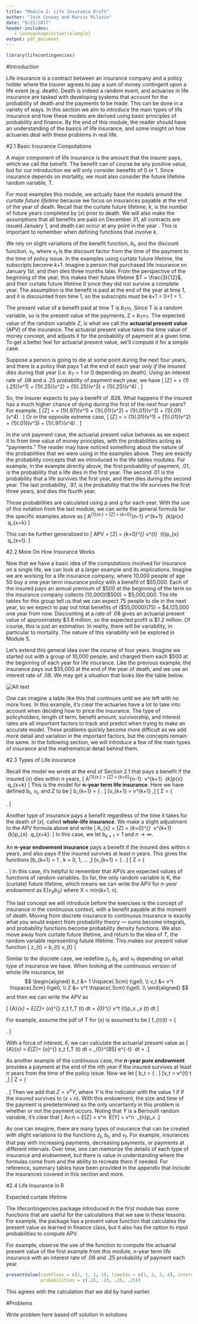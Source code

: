 ```yaml
---
title: "Module 2: Life Insurance Draft"
author: "Jack Conway and Marcus Milazzo"
date: "9/22/2017"
header-includes:
   - \usepackage{actuarialangle}
output: pdf_document
---
```

```r
library(lifecontingencies)
```

#Introduction

Life insurance is a contract between an insurance company and a policy holder where the insurer agrees to pay a sum of money contingent upon a life event (e.g. death). Death is indeed a random event, and actuaries in life insurance are tasked with developing systems that account for the probability of death and the payments to be made. This can be done in a variety of ways. In this section we aim to introduce the main types of life insurance and how these models are derived using basic principles of probability and finance. By the end of this module, the reader should have an understanding of the basics of life insurance, and some insight on how actuaries deal with these problems in real life.

#2.1 Basic Insurance Computations

A major component of life insurance is the amount that the insurer pays, which we call the benefit. The benefit can of course be any positive value, but for our introduction we will only consider benefits of 0 or 1. Since insurance depends on mortality, we must also consider the future lifetime random variable, T. 

For most examples this module, we actually base the models around the *curtate future lifetime* because we focus on insurances payable at the end of the year of death. Recall that the curtate future lifetime, *k*, is the number of future years completed by (*x*) prior to death. We will also make the assumptions that all benefits are paid on December 31, all contracts are issued January 1, and death can occur at any point in the year . This is important to remember when defining functions that involve *k*.


We rely on slight variations of the benefit function, $b_{t}$, and the discount function, $v_{t}$, where $v_{t}$ is the discount factor from the time of the payment to the time of policy issue. In the examples using curtate future lifetime, the subscripts become *k+1*. Imagine a person that purchased life insurance on January 1st, and then dies three months later. From the perspective of the beginning of the year, this makes their future lifetime $T = \frac{3}{12}$, and their curtate future lifetime 0 since they did not survive a complete year. The assumption is the benefit is paid at the end of the year at time 1, and it is discounted from time 1, so the subscripts must be k+1 = 0+1 = 1.


The present value of a benefit paid at time T is $b_T v_t$. Since T is a random variable, so is the present value of the payments, Z = $b_T v_T$. The expected value of the random variable $Z$, is what we call the **actuarial present value** (APV) of the insurance. The actuarial present value takes the time value of money concept, and adjusts it for the probability of payment at a given time. To get a better feel for actuarial present value, we’ll compute it for a simple case.

Suppose a person is going to die at some point during the next four years, and there is a policy that pays 1 at the end of each year *only if* the insured dies during that year (i.e. $b_T$ = 1 or 0 depending on death). Using an interest rate of .08 and a .25 probability of payment each year, we have
\[ 
\text{E}[Z] = \text{APV} = (1)(.25)(v^1) + (1)(.25)(v^2) + (1)(.25)(v^3) + (1)(.25)(v^4) \approx 0.828.
\]

So, the insurer expects to pay a benefit of .828. What happens if the insured has a much higher chance of dying during the first of the next four years? For example,
\[ 
\text{E}[Z] = \text{APV} = (1)(.97)(v^1) + (1)(.01)(v^2) + (1)(.01)(v^3) + (1)(.01)(v^4) \approx 0.922.
\]
Or in the opposite extreme case,
\[ 
\text{E}[Z] = \text{APV} = (1)(.01)(v^1) + (1)(.01)(v^2) + (1)(.01)(v^3) + (1)(.97)(v^4) \approx 0.739.
\]

In the unit payment case, the actuarial present value behaves as we expect it to from time value of money principles, with the probabilities acting as “payments.” The reader may have noticed something about the nature of the probabilities that we were using in the examples above. They are exactly the probability concepts that we introduced in the life tables modules. For example, in the example directly above, the first probability of payment, .01, is the probability that a life dies in the first year. The second .01 is the probability that a life survives the first year, and then dies during the second year. The last probability, .97, is the probability that the life survives the first three years, and dies the fourth year. 


Those probabilities are calculated using *p* and *q* for each year. With the use of this notation from the last module, we can write the general formula for the specific examples above as
\[
A^{1}_{x:\angl{n}} = \text{E}[Z] = \sum_{k=0}^{n-1} v^{k+1} \ _{k}p_{x} \ q_{x+k}
\]

This can be further generalized to 
\[
APV = \text{E}[Z] = \sum_{k=0}^{\infty} v^{t} \ _{t}p_{x} \ q_{x+t}.
\]


#2.2 More On How Insurance Works

Now that we have a basic idea of the computations involved for insurance on a single life, we can look at a larger example and its implications. Imagine we are working for a life insurance company, where 10,000 people of age 50 buy a one year term insurance policy with a benefit of $55,000. Each of the insured pays an annual premium of $500 at the beginning of the term so the insurance company collects (10,000)($500) = $5,000,000. The life tables for this group tell us that we can expect 75 people to die in the next year, so we expect to pay out total benefits of ($55,0000)(75) = $4,125,000 one year from now. Discounting at a rate of .08 gives an actuarial present value of approximately $3.8 million, so the expected profit is $1.2 million. Of course, this is just an estimation. In reality, there will be variability, in particular to mortality. The nature of this variability will be explored in Module 5.

Let’s extend this general idea over the course of four years. Imagine we started out with a group of 10,000 people, and charged them each $500 at the beginning of each year for life insurance. Like the previous example, the insurance pays out $55,000 at the end of the year of death, and we use an interest rate of .08. We may get a situation that looks like the table below.

\vspace{.5cm}

![Alt text](payout_table.png)\

\vspace{.5cm}

One can imagine a table like this that continues until we are left with no more lives. In this example, it’s clear the actuaries have a lot to take into account when deciding how to price the insurance. The type of policyholders, length of term, benefit amount, survivorship, and interest rates are all important factors to track and predict when trying to make an accurate model. These problems quickly become more difficult as we add more detail and variation in the important factors, but the concepts remain the same. In the following section, we will introduce a few of the main types of insurance and the mathematical detail behind them.



#2.3 Types of Life insurance


Recall the model we wrote at the end of Section 2.1 that pays a benefit if the insured (*x*) dies within *n* years,
\[
A^{1}_{x:\angl{n}} = \text{E}[Z] = \sum_{k=0}^{n-1} \ v^{k+1} \ _{k}p_{x} \ q_{x+k}
\]
This is the model for **n-year term life insurance**. Here we have defined $b_t$, $v_t$, and $Z$ to be
\[ b_{k+1} =  \left\{
\begin{array}{ll}
     1  &K = 0, 1, ..., n-1 \\ 
      0  &\text{elsewhere}, \\
\end{array} 
\right. \]
\[v_{k+1} = v^{k+1} ,\]
\[ Z =  \left\{
\begin{array}{ll}
      v^{K+1} &K = 0, 1, ..., n-1 \\
      0 &\text{elsewhere}. \\
\end{array} 
\right. \]

\vspace{.5cm}

Another type of insurance pays a benefit regardless of the time it takes for the death of (*x*), called **whole-life insurance**. We make a slight adjustment to the APV formula above and write
\[
A_{x} = \text{E}[Z] = \sum_{k=0}^{\infty} \ v^{k+1} \ _{k}p_{x} \ q_{x+k}.
\]
In this case, we let $b_{k+1} = 1$ and $n \rightarrow \infty$.

\vspace{.5cm}


An **n-year endowment insurance** pays a benefit if the insured dies within *n* years, and also pays if the insured survives at least *n* years. This gives the functions
\[b_{k+1} = 1 , \hspace{.5cm} k = 0, 1, … ,\]
\[v_{k+1} =  \left\{
\begin{array}{ll}
     v^{k+1}  &k = 0, 1, ..., n-1 \\ 
     v^{n}  &k = n, n+1, ..., \\
\end{array} 
\right. \]
\[ Z =  \left\{
\begin{array}{ll}
      v^{K+1} &K = 0, 1, ..., n-1 \\
      v^{n} &k = n, n+1, ..., \\
\end{array} 
\right. \]
In this case, it’s helpful to remember that APVs are expected values of functions of random variables. So far, the only random variable is K, the (curtate) future lifetime, which means we can write the APV for *n-year endowment* as E($v_{X} b_{X}$) where X = min(k+1, n).



\vspace{.5cm}

The last concept we will introduce before the exercises is the concept of insurance in the continuous context, with a benefit payable at the moment of death. Moving from discrete insurance to continuous insurance is exactly what you would expect from probability theory --- sums become integrals, and probability functions become probability density functions. We also move away from curtate future lifetime, and return to the idea of $T$, the random variable representing future lifetime. This makes our present value function
\[
z_{t} = b_{t} v_{t}
\]

Similar to the discrete case, we redefine $z_t$, $b_t$, and $v_t$ depending on what type of insurance we have. When looking at the continuous version of whole life insurance, let
$$
\begin{aligned}
b_t &=  1 \hspace{.5cm} t\ge0, \\
v_t &= v^t \hspace{.5cm} t\ge0, \\
Z &= v^t \hspace{.5cm} t\ge0. \\
\end{aligned}
$$
and then we can write the APV as

\[ \bar{A}_{x} = E[Z]= \int_{o}^{\infty}\ z_t\ f_T (t)\ dt = \int_{0}^{\infty} v^t\ _{t}p_x\ \mu_x (t)\ dt \]

For example, assume the pdf of T for (x) is assumed to be
\[ f_{t}(t) =  \left\{
\begin{array}{ll}
      1/85 & 0 \le t \le 85 \\
      0 & \text{elsewhere}. \\
\end{array} 
\right. \]

With a force of interest, $\delta$, we can calculate the actuarial present value as
\[ \bar{A}_{x} = E[Z]= \int_{o}^{\infty}\ z_t\ f_T (t)\ dt = \int_{0}^{85} e^{-\delta t} \frac{1}{85}\ dt = \frac{1-e^{-85\delta}}{85\delta}.\]

\vspace{.5cm}

As another example of the continuous case, the **$n$-year pure endowment** provides a payment at the end of the *n*th year if the insured survives at least *n* years from the time of the policy issue. Now we let
\[ b_t =  \left\{
\begin{array}{ll}
      0 & t\le n \\
      1 & t > n, \\
\end{array} 
\right. \]
\[v_t = v^{t} \hspace{.5cm} t\ge 0 ,\]
\[ Z =  \left\{
\begin{array}{ll}
      0 & T\le n \\
      v^n & T > n. \\
\end{array} 
\right. \]
Then we add that $Z =v^n Y$, where $Y$ is the indicator with the value 1 if if the insured survives to $(x+n)$. With this endowment, the size and time of the payment is predetermined so the only uncertainty in this problem is whether or not the payment occurs. Noting that $Y$ is a Bernoulli random variable, it’s clear that
\[ Ax:n = E[Z] = v^n \ E[Y] = v^n \ _{n}p_x .\]


\vspace{1cm}

As one can imagine, there are many types of insurance that can be created with slight variations to the functions $z_t$, $b_t$, and $v_t$. For example, insurances that pay with increasing payments, decreasing payments, or payments at different intervals. Over time, one can memorize the details of each type of insurance and endowment, but there is value in understanding where the formulas come from and the ability to recreate them if needed. For reference, summary tables have been provided in the appendix that include the insurances covered in this section and more.

\newpage 

#2.4 Life Insurance in R

Expected curtate lifetime

The lifecontingencies package introduced in the first module has some functions that are useful for the calculations that we saw in these lessons. For example, the package has a present value function that calculates the present value as learned in finance class, but it also has the option to input probabilities to compute APV.

For example, observe the use of the function to compute the actuarial present value of the first example from this module, *n*-year term life insurance  with an interest rate of .08 and .25 probability of payment each year.

```r
presentValue(cashFlows = c(1, 1, 1, 1), timeIds = c(1, 2, 3, 4), interest = .08, 
             probabilities = c(.25, .25, .25, .25))
```

This agrees with the calculation that we did by hand earlier.


#Problems


Write problem here based off solution in solutions
